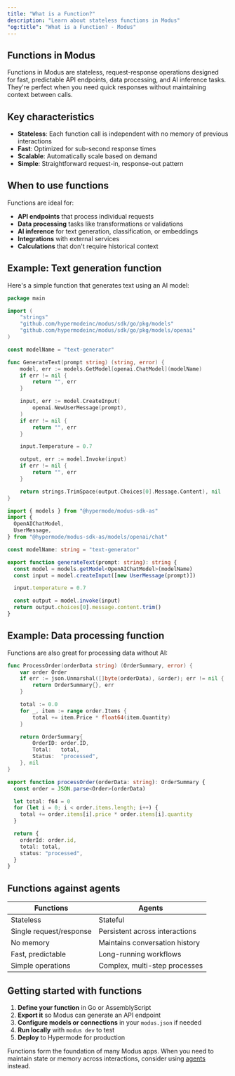```yaml
---
title: "What is a Function?"
description: "Learn about stateless functions in Modus"
"og:title": "What is a Function? - Modus"
---
```


## Functions in Modus

Functions in Modus are stateless, request-response operations designed for fast,
predictable API endpoints, data processing, and AI inference tasks. They're
perfect when you need quick responses without maintaining context between calls.

## Key characteristics

- **Stateless**: Each function call is independent with no memory of previous
  interactions
- **Fast**: Optimized for sub-second response times
- **Scalable**: Automatically scale based on demand
- **Simple**: Straightforward request-in, response-out pattern

## When to use functions

Functions are ideal for:

- **API endpoints** that process individual requests
- **Data processing** tasks like transformations or validations
- **AI inference** for text generation, classification, or embeddings
- **Integrations** with external services
- **Calculations** that don't require historical context

## Example: Text generation function

Here's a simple function that generates text using an AI model:

<CodeGroup>

```go Go
package main

import (
    "strings"
    "github.com/hypermodeinc/modus/sdk/go/pkg/models"
    "github.com/hypermodeinc/modus/sdk/go/pkg/models/openai"
)

const modelName = "text-generator"

func GenerateText(prompt string) (string, error) {
    model, err := models.GetModel[openai.ChatModel](modelName)
    if err != nil {
        return "", err
    }

    input, err := model.CreateInput(
        openai.NewUserMessage(prompt),
    )
    if err != nil {
        return "", err
    }

    input.Temperature = 0.7

    output, err := model.Invoke(input)
    if err != nil {
        return "", err
    }

    return strings.TrimSpace(output.Choices[0].Message.Content), nil
}
```

```ts AssemblyScript
import { models } from "@hypermode/modus-sdk-as"
import {
  OpenAIChatModel,
  UserMessage,
} from "@hypermode/modus-sdk-as/models/openai/chat"

const modelName: string = "text-generator"

export function generateText(prompt: string): string {
  const model = models.getModel<OpenAIChatModel>(modelName)
  const input = model.createInput([new UserMessage(prompt)])

  input.temperature = 0.7

  const output = model.invoke(input)
  return output.choices[0].message.content.trim()
}
```

</CodeGroup>

## Example: Data processing function

Functions are also great for processing data without AI:

<CodeGroup>

```go Go
func ProcessOrder(orderData string) (OrderSummary, error) {
    var order Order
    if err := json.Unmarshal([]byte(orderData), &order); err != nil {
        return OrderSummary{}, err
    }

    total := 0.0
    for _, item := range order.Items {
        total += item.Price * float64(item.Quantity)
    }

    return OrderSummary{
        OrderID: order.ID,
        Total:   total,
        Status:  "processed",
    }, nil
}
```

```ts AssemblyScript
export function processOrder(orderData: string): OrderSummary {
  const order = JSON.parse<Order>(orderData)

  let total: f64 = 0
  for (let i = 0; i < order.items.length; i++) {
    total += order.items[i].price * order.items[i].quantity
  }

  return {
    orderId: order.id,
    total: total,
    status: "processed",
  }
}
```

</CodeGroup>

## Functions against agents

| Functions               | Agents                         |
| ----------------------- | ------------------------------ |
| Stateless               | Stateful                       |
| Single request/response | Persistent across interactions |
| No memory               | Maintains conversation history |
| Fast, predictable       | Long-running workflows         |
| Simple operations       | Complex, multi-step processes  |

## Getting started with functions

1. **Define your function** in Go or AssemblyScript
2. **Export it** so Modus can generate an API endpoint
3. **Configure models or connections** in your `modus.json` if needed
4. **Run locally** with `modus dev` to test
5. **Deploy** to Hypermode for production

Functions form the foundation of many Modus apps. When you need to maintain
state or memory across interactions, consider using [agents](/modus/agents)
instead.
